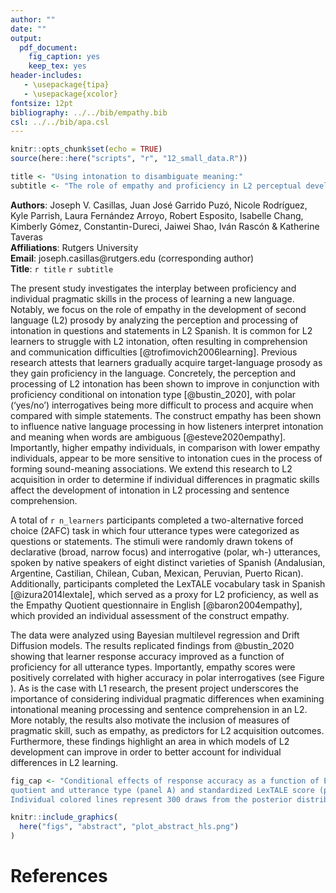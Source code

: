 ```yaml
---
author: ""
date: ""
output: 
  pdf_document: 
    fig_caption: yes
    keep_tex: yes
header-includes:
   - \usepackage{tipa}
   - \usepackage{xcolor}
fontsize: 12pt
bibliography: ../../bib/empathy.bib
csl: ../../bib/apa.csl
---
```


```r
knitr::opts_chunk$set(echo = TRUE)
source(here::here("scripts", "r", "12_small_data.R"))
```

```r
title <- "Using intonation to disambiguate meaning:"
subtitle <- "The role of empathy and proficiency in L2 perceptual development"
```
\begin{center}
Abstract: CASPSLaP 2022
\end{center}

**Authors**: Joseph V. Casillas, Juan José Garrido Puzó, Nicole Rodríguez, Kyle Parrish, Laura Fernández Arroyo, Robert Esposito, Isabelle Chang, Kimberly Gómez, Constantin-Dureci, Jaiwei Shao, Iván Rascón \& Katherine Taveras  
**Affiliations**: Rutgers University  
**Email**: joseph.casillas@rutgers.edu (corresponding author)  
**Title**: `r title` `r subtitle`

\clearpage

\begin{center}
{\large `r title` \\
`r subtitle`}
\end{center}

The present study investigates the interplay between proficiency and individual pragmatic skills in the process of learning a new language. 
Notably, we focus on the role of empathy in the development of second language (L2) prosody by analyzing the perception and processing of intonation in questions and statements in L2 Spanish. 
It is common for L2 learners to struggle with L2 intonation, often resulting in comprehension and communication difficulties [@trofimovich2006learning]. 
Previous research attests that learners gradually acquire target-language prosody as they gain proficiency in the language. 
Concretely, the perception and processing of L2 intonation has been shown to improve in conjunction with proficiency conditional on intonation type [@bustin_2020], with polar ('yes/no') interrogatives being more difficult to process and acquire when compared with simple statements. 
The construct empathy has been shown to influence native language processing in how listeners interpret intonation and meaning when words are ambiguous [@esteve2020empathy]. 
Importantly, higher empathy individuals, in comparison with lower empathy individuals, appear to be more sensitive to intonation cues in the process of forming sound-meaning associations. 
We extend this research to L2 acquisition in order to determine if individual differences in pragmatic skills affect the development of intonation in L2 processing and sentence comprehension.

A total of `r n_learners` participants completed a two-alternative forced choice (2AFC) task in which four utterance types were categorized as questions or statements. 
The stimuli were randomly drawn tokens of declarative (broad, narrow focus) and interrogative (polar, wh-) utterances, spoken by native speakers of eight distinct varieties of Spanish (Andalusian, Argentine, Castilian, Chilean, Cuban, Mexican, Peruvian, Puerto Rican). 
Additionally, participants completed the LexTALE vocabulary task in Spanish [@izura2014lextale], which served as a proxy for L2 proficiency, as well as the Empathy Quotient questionnaire in English [@baron2004empathy], which provided an individual assessment of the construct empathy.

The data were analyzed using Bayesian multilevel regression and Drift Diffusion models. 
The results replicated findings from @bustin_2020 showing that learner response accuracy improved as a function of proficiency for all utterance types. Importantly, empathy scores were positively correlated with higher accuracy in polar interrogatives (see Figure \ref{fig:plot-2panel-emp-prof}).
As is the case with L1 research, the present project underscores the importance of considering individual pragmatic differences when examining intonational meaning processing and sentence comprehension in an L2. 
More notably, the results also motivate the inclusion of measures of pragmatic skill, such as empathy, as predictors for L2 acquisition outcomes. 
Furthermore, these findings highlight an area in which models of L2 development can improve in order to better account for individual differences in L2 learning.

\clearpage

```r
fig_cap <- "Conditional effects of response accuracy as a function of Empathy 
quotient and utterance type (panel A) and standardized LexTALE score (panel B). 
Individual colored lines represent 300 draws from the posterior distribution. White lines indicate the median lines of best fit from the posterior."
```

```r
knitr::include_graphics(
  here("figs", "abstract", "plot_abstract_hls.png")
)
```

# References

\begingroup
\setlength{\parindent}{-0.5in}
\setlength{\leftskip}{0.5in}

\phantom{.} 
\textcolor{white}{\\} 
\vspace{-0.5in}

<div id = "refs"></div>
\endgroup
